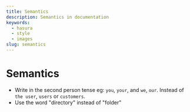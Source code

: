 ```yaml
---
title: Semantics
description: Semantics in documentation
keywords:
  - hasura
  - style
  - images
slug: semantics
---
```


# Semantics

- Write in the second person tense eg: `you`, `your`, and `we`, `our`. Instead of `the user`, `users` or `customers`.
- Use the word "directory" instead of "folder"
